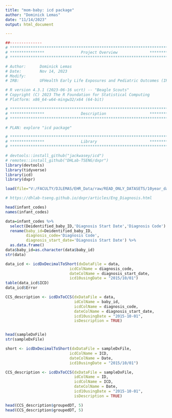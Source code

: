 ```yaml
---
title: "mom-baby: icd package"
author: "Dominick Lemas"
date: "11/14/2023"
output: html_document

---
```


```r
##-------------- 
# **************************************************************************** #
# ***************                Project Overview              *************** #
# **************************************************************************** #

# Author:      Dominick Lemas
# Date:        Nov 14, 2023 
# Modify:      
# IRB:         UFHealth Early Life Exposures and Pediatric Outcomes (IRB201601899) 

# R version 4.3.1 (2023-06-16 ucrt) -- "Beagle Scouts"
# Copyright (C) 2023 The R Foundation for Statistical Computing
# Platform: x86_64-w64-mingw32/x64 (64-bit)

# **************************************************************************** #
# ***************                Description                   *************** #
# **************************************************************************** #

# PLAN: explore "icd package" 

```


```r

# **************************************************************************** #
# ***************                Library                       *************** #
# **************************************************************************** #

# devtools::install_github("jackwasey/icd")
# remotes::install_github("DHLab-TSENG/dxpr")
library(devtools)
library(tidyverse)
library(icd)
library(dxpr)

```

```r

load(file="V:/FACULTY/DJLEMAS/EHR_Data/raw/READ_ONLY_DATASETS/10year_data/analysis_ready/infant_codes.RData")

# https://dhlab-tseng.github.io/dxpr/articles/Eng_Diagnosis.html

```

```r

head(infant_codes)
names(infant_codes)

data=infant_codes %>%
  select(Deidentified_baby_ID,'Diagnosis Start Date','Diagnosis Code') %>%
  rename(baby_id=Deidentified_baby_ID,
         diagnosis_code='Diagnosis Code',
         diagnosis_start_date='Diagnosis Start Date') %>%
  as.data.frame()
data$baby_id=as.character(data$baby_id)
str(data)

data_icd <- icdDxDecimalToShort(dxDataFile = data,
                            icdColName = diagnosis_code,         
                            dateColName = diagnosis_start_date,
                            icd10usingDate = "2015/10/01")
table(data_icd$ICD)
data_icd$Error

CCS_description <- icdDxToCCS(dxDataFile = data,
                              idColName = baby_id,
                              icdColName = diagnosis_code,        
                              dateColName = diagnosis_start_date,
                              icd10usingDate = "2015-10-01",
                              isDescription = TRUE)


head(sampleDxFile)
str(sampleDxFile)

short <- icdDxDecimalToShort(dxDataFile = sampleDxFile,
                            icdColName = ICD,         
                            dateColName = Date,
                            icd10usingDate = "2015/10/01")

CCS_description <- icdDxToCCS(dxDataFile = sampleDxFile,
                              idColName = ID,
                              icdColName = ICD,        
                              dateColName = Date,
                              icd10usingDate = "2015-10-01",
                              isDescription = TRUE)

head(CCS_description$groupedDT, 5)
head(CCS_description$groupedDT, 5)

```
